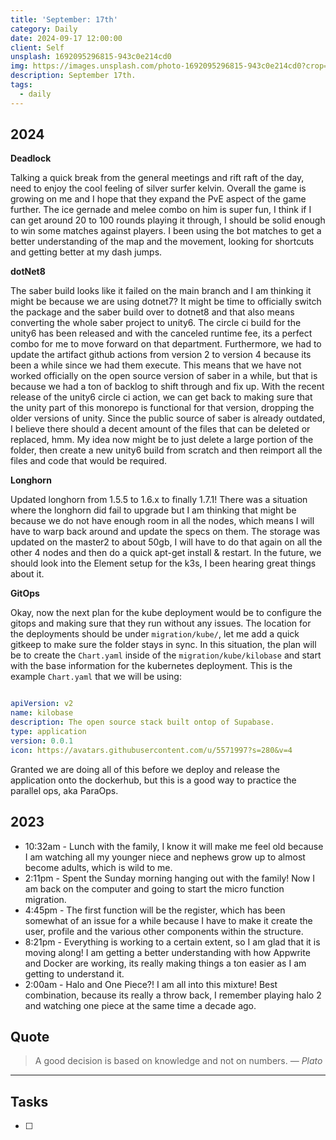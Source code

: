 ```yaml
---
title: 'September: 17th'
category: Daily
date: 2024-09-17 12:00:00
client: Self
unsplash: 1692095296815-943c0e214cd0
img: https://images.unsplash.com/photo-1692095296815-943c0e214cd0?crop=entropy&cs=srgb&fm=jpg&ixid=MnwzNjM5Nzd8MHwxfHJhbmRvbXx8fHx8fHx8fDE2ODE3NDg2ODY&ixlib=rb-4.0.3&q=85
description: September 17th. 
tags:
  - daily
---
```



## 2024

**Deadlock**

Talking a quick break from the general meetings and rift raft of the day, need to enjoy the cool feeling of silver surfer kelvin.
Overall the game is growing on me and I hope that they expand the PvE aspect of the game further.
The ice gernade and melee combo on him is super fun, I think if I can get around 20 to 100 rounds playing it through, I should be solid enough to win some matches against players.
I been using the bot matches to get a better understanding of the map and the movement, looking for shortcuts and getting better at my dash jumps.

**dotNet8**

The saber build looks like it failed on the main branch and I am thinking it might be because we are using dotnet7?
It might be time to officially switch the package and the saber build over to dotnet8 and that also means converting the whole saber project to unity6.
The circle ci build for the unity6 has been released and with the canceled runtime fee, its a perfect combo for me to move forward on that department.
Furthermore, we had to update the artifact github actions from version 2 to version 4 because its been a while since we had them execute.
This means that we have not worked officially on the open source version of saber in a while, but that is because we had a ton of backlog to shift through and fix up.
With the recent release of the unity6 circle ci action, we can get back to making sure that the unity part of this monorepo is functional for that version, dropping the older versions of unity.
Since the public source of saber is already outdated, I believe there should a decent amount of the files that can be deleted or replaced, hmm.
My idea now might be to just delete a large portion of the folder, then create a new unity6 build from scratch and then reimport all the files and code that would be required.

**Longhorn**

Updated longhorn from 1.5.5 to 1.6.x to finally 1.7.1!
There was a situation where the longhorn did fail to upgrade but I am thinking that might be because we do not have enough room in all the nodes, which means I will have to warp back around and update the specs on them.
The storage was updated on the master2 to about 50gb, I will have to do that again on all the other 4 nodes and then do a quick apt-get install & restart.
In the future, we should look into the Element setup for the k3s, I been hearing great things about it.

**GitOps**

Okay, now the next plan for the kube deployment would be to configure the gitops and making sure that they run without any issues.
The location for the deployments should be under `migration/kube/`, let me add a quick gitkeep to make sure the folder stays in sync.
In this situation, the plan will be to create the `Chart.yaml` inside of the `migration/kube/kilobase` and start with the base information for the kubernetes deployment.
This is the example `Chart.yaml` that we will be using:

```yaml

apiVersion: v2
name: kilobase
description: The open source stack built ontop of Supabase.
type: application
version: 0.0.1
icon: https://avatars.githubusercontent.com/u/5571997?s=280&v=4

```

Granted we are doing all of this before we deploy and release the application onto the dockerhub, but this is a good way to practice the parallel ops, aka ParaOps.


## 2023
- 10:32am - Lunch with the family, I know it will make me feel old because I am watching all my younger niece and nephews grow up to almost become adults, which is wild to me.
- 2:11pm - Spent the Sunday morning hanging out with the family! Now I am back on the computer and going to start the micro function migration.
- 4:45pm - The first function will be the register, which has been somewhat of an issue for a while because I have to make it create the user, profile and the various other components within the structure.
- 8:21pm - Everything is working to a certain extent, so I am glad that it is moving along! I am getting a better understanding with how Appwrite and Docker are working, its really making things a ton easier as I am getting to understand it.
- 2:00am - Halo and One Piece?! I am all into this mixture! Best combination, because its really a throw back, I remember playing halo 2 and watching one piece at the same time a decade ago.

## Quote

> A good decision is based on knowledge and not on numbers.
> — <cite>Plato</cite>

---

## Tasks

- [ ]